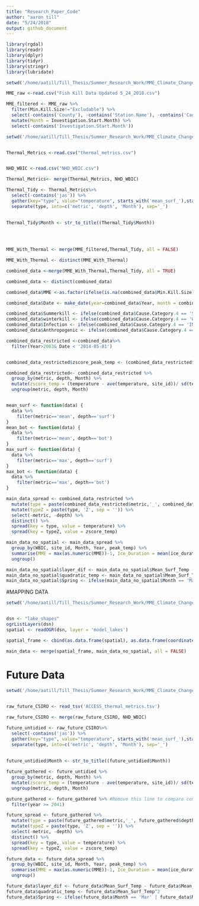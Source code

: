 ```yaml
---
title: "Research_Paper_Code"
author: "aaron till"
date: "5/24/2018"
output: github_document
---
```



```r

library(rgdal)
library(readr)
library(dplyr)
library(tidyr)
library(stringr)
library(lubridate)

```

```r
setwd('/home/aatill/Till_Thesis/Summer_Research_Work/MME_Climate_Change_Research/Data/')

MME_raw <-read.csv("Fish Kill Data Updated 5_24_2018.csv")

MME_filtered <- MME_raw %>%
  filter(Min.Kill.Size!="Excludable") %>%
  select(-contains('County'), -contains('Station.Name'), -contains('Cause.Desc'), -contains('Site.Seq.No'), -contains('Fishkill.Inv.Seq.No'), - contains('Location.QA.Comment'), -contains('Activity.Desc'), -contains('Recommended.Action.Desc'), -contains('Fish.Kill.Comment'), -contains('Live.Fish.Desc')) %>%
  mutate(Month = Investigation.Start.Month) %>%
  select(-contains('Investigation.Start.Month'))

```

```r
setwd('/home/aatill/Till_Thesis/Summer_Research_Work/MME_Climate_Change_Research/Data/')


Thermal_Metrics <-read.csv("thermal_metrics.csv") 


NHD_WBIC <-read.csv("NHD_WBIC.csv")

Thermal_Metrics<- merge(Thermal_Metrics, NHD_WBIC) 
```




```r
Thermal_Tidy <- Thermal_Metrics%>%
  select(-contains('jas')) %>%
  gather(key="type", value="temperature", starts_with('mean_surf_'),starts_with('mean_bot_'), starts_with('max_surf_'), starts_with('max_bot_')) %>%
  separate(type, into=c('metric', 'depth', 'Month'), sep='_')
  
  
Thermal_Tidy$Month <- str_to_title((Thermal_Tidy$Month)) 


  

```

```r

MME_With_Thermal <- merge(MME_filtered,Thermal_Tidy, all = FALSE) 

MME_With_Thermal <- distinct(MME_With_Thermal)

```

```r


combined_data <-merge(MME_With_Thermal,Thermal_Tidy, all = TRUE) 

combined_data <- distinct(combined_data)

```

```r

combined_data$MME <-as.factor(ifelse(is.na(combined_data$Min.Kill.Size), 0, 1))

combined_data$Date <- make_date(year=combined_data$Year, month = combined_data$Month)

combined_data$Summerkill <- ifelse(combined_data$Cause.Category.4 == 'SUMMERKILL', 1, 0)
combined_data$winterkill <- ifelse(combined_data$Cause.Category.4 == 'WINTERKILL', 1, 0)
combined_data$Infection <- ifelse(combined_data$Cause.Category.4 == 'INFECTIOUS AGENT', 1, 0)
combined_data$Anthropogenic <- ifelse(combined_data$Cause.Category.4 == 'ANTHROPOGENIC CONDITION', 1, 0)


```

```r

combined_data_restricted <-combined_data%>%
  filter(Year>2003& Date < '2014-05-01')


combined_data_restricted$zscore_peak_temp <- (combined_data_restricted$peak_temp - ave(combined_data_restricted$peak_temp,combined_data_restricted$site_id)) / sd(combined_data_restricted$peak_temp)

combined_data_restricted<- combined_data_restricted %>%
  group_by(metric, depth, Month) %>%
  mutate(zscore_temp = (temperature - ave(temperature, site_id))/ sd(temperature)) %>%
  ungroup(metric, depth, Month)



```

```r

mean_surf <- function(data) {
  data %>%
    filter(metric=='mean', depth=='surf')
}
mean_bot <- function(data) {
  data %>%
    filter(metric=='mean', depth=='bot')
}
max_surf <- function(data) {
  data %>%
    filter(metric=='max', depth=='surf')
}
max_bot <- function(data) {
  data %>%
    filter(metric=='max', depth=='bot')
}
```


```r

main_data_spread <- combined_data_restricted %>%
  mutate(type = paste(combined_data_restricted$metric,'_', combined_data_restricted$depth, sep = '')) %>%
  mutate(typeZ = paste(type, 'Z', sep = '')) %>%
  select(-metric, -depth) %>%
  distinct() %>%
  spread(key = type, value = temperature) %>%
  spread(key = typeZ, value = zscore_temp)

```

```r

main_data_no_spatial <- main_data_spread %>%
  group_by(WBIC, site_id, Month, Year, peak_temp) %>%
  summarise(MME = max(as.numeric(MME))-1, Ice_Duration = mean(ice_duration_days, na.rm = TRUE), Schmidt = mean(schmidt_daily_annual_sum, na.rm = TRUE), Variance_After_Ice_30 = mean(coef_var_0.30, na.rm = TRUE), Variance_After_Ice_60 = mean(coef_var_30.60, na.rm = TRUE), Cumulative_Above_0 = mean(gdd_wtr_0c, na.rm = TRUE), Cumulative_Above_5 = mean(gdd_wtr_5c, na.rm = TRUE), Cumulative_Above_10 = mean(gdd_wtr_10c, na.rm = TRUE), Mean_Surf_Temp = max(mean_surf, na.rm = TRUE), Max_Surf_Temp = max(max_surf, na.rm = TRUE), Mean_Bot_Temp = max(mean_bot, na.rm = TRUE), Max_Bot_Temp = max(max_bot, na.rm = TRUE), Mean_Surf_Zscore = max(mean_surfZ, na.rm = TRUE), Max_Surf_Zscore = max(max_surfZ, na.rm = TRUE), Mean_Bot_Zscore = max(mean_botZ, na.rm = TRUE), Max_Bot_Zscore = max(max_botZ, na.rm = TRUE), Summerkill = max(Summerkill, na.rm = TRUE), Winterkill = max(winterkill, na.rm = TRUE), Infection = max(Infection, na.rm = TRUE), Anthropogenic = max(Anthropogenic, na.rm = TRUE)) %>%
  ungroup() 
```

```r

main_data_no_spatial$layer_dif <- main_data_no_spatial$Mean_Surf_Temp - main_data_no_spatial$Mean_Bot_Temp
main_data_no_spatial$quadratic_temp <- main_data_no_spatial$Mean_Surf_Temp^2 
main_data_no_spatial$Spring <- ifelse(main_data_no_spatial$Month == 'Mar' | main_data_no_spatial$Month == 'Apr' | main_data_no_spatial$Month == 'May', 1, 0)
```

#MAPPING DATA

```r

setwd('/home/aatill/Till_Thesis/Summer_Research_Work/MME_Climate_Change_Research/Data/')


dsn <- "lake_shapes"
ogrListLayers(dsn)
spatial <- readOGR(dsn, layer = 'model_lakes')

```
```r

spatial_frame <- cbind(as.data.frame(spatial), as.data.frame(coordinates(spatial)))

```


```r

main_data <- merge(spatial_frame, main_data_no_spatial, all = FALSE)

```



# Future Data


```r

setwd('/home/aatill/Till_Thesis/Summer_Research_Work/MME_Climate_Change_Research/Data/')


raw_future_CSIRO <- read_tsv('ACCESS_thermal_metrics.tsv')

```

```r
raw_future_CSIRO <- merge(raw_future_CSIRO, NHD_WBIC)

future_untidied <- raw_future_CSIRO%>%
  select(-contains('jas')) %>%
  gather(key="type", value="temperature", starts_with('mean_surf_'),starts_with('mean_bot_'), starts_with('max_surf_'), starts_with('max_bot_')) %>%
  separate(type, into=c('metric', 'depth', 'Month'), sep='_')
  
  
future_untidied$Month <- str_to_title((future_untidied$Month)) 


```

```r

future_gathered <- future_untidied %>%
  group_by(metric, depth, Month) %>%
  mutate(zscore_temp = (temperature - ave(temperature, site_id))/ sd(temperature)) %>%
  ungroup(metric, depth, Month)

guture_gathered <- future_gathered %>% #Remove this line to compare concurrent forecasting with reality
  filter(year >= 2041)

```

```r
future_spread <- future_gathered %>%
  mutate(type = paste(future_gathered$metric,'_', future_gathered$depth, sep = '')) %>% #MAY NEED TO ADD FUTURE_GATHERED$ for metric and depth
  mutate(typeZ = paste(type, 'Z', sep = '')) %>%
  select(-metric, -depth) %>%
  distinct() %>%
  spread(key = type, value = temperature) %>%
  spread(key = typeZ, value = zscore_temp)


```


```r

future_data <- future_data_spread %>%
  group_by(WBIC, site_id, Month, Year, peak_temp) %>% 
  summarise(MME = max(as.numeric(MME))-1, Ice_Duration = mean(ice_duration_days, na.rm = TRUE), Schmidt = mean(schmidt_daily_annual_sum, na.rm = TRUE), Variance_After_Ice_30 = mean(coef_var_0.30, na.rm = TRUE), Variance_After_Ice_60 = mean(coef_var_30.60, na.rm = TRUE), Cumulative_Above_0 = mean(gdd_wtr_0c, na.rm = TRUE), Cumulative_Above_5 = mean(gdd_wtr_5c, na.rm = TRUE), Cumulative_Above_10 = mean(gdd_wtr_10c, na.rm = TRUE), Mean_Surf_Temp = max(mean_surf, na.rm = TRUE), Max_Surf_Temp = max(max_surf, na.rm = TRUE), Mean_Bot_Temp = max(mean_bot, na.rm = TRUE), Max_Bot_Temp = max(max_bot, na.rm = TRUE), Mean_Surf_Zscore = max(mean_surfZ, na.rm = TRUE), Max_Surf_Zscore = max(max_surfZ, na.rm = TRUE), Mean_Bot_Zscore = max(mean_botZ, na.rm = TRUE), Max_Bot_Zscore = max(max_botZ, na.rm = TRUE), Summerkill = max(Summerkill, na.rm = TRUE), Winterkill = max(winterkill, na.rm = TRUE), Infection = max(Infection, na.rm = TRUE), Anthropogenic = max(Anthropogenic, na.rm = TRUE)) %>%
  ungroup() 
```

```r

future_data$layer_dif <- future_data$Mean_Surf_Temp - future_data$Mean_Bot_Temp
future_data$quadratic_temp <- future_data$Mean_Surf_Temp^2 
future_data$Spring <- ifelse(future_data$Month == 'Mar' | future_data$Month == 'Apr' | future_data$Month == 'May', 1, 0)
```